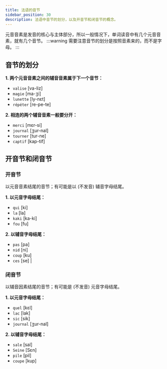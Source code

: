 ```yaml
---
title: 法语的音节
sidebar_position: 30
description: 法语中音节的划分，以及开音节和闭音节的概念。
---
```


<Author cost={10} publish="2023-11-16 23:17" update="" />

元音音素是发音的核心与主体部分，所以一般情况下，单词读音中有几个元音音素，就有几个音节。
:::warning
需要注意音节的划分是按照音素来的，而不是字母。
:::

## 音节的划分

**1. 两个元音音素之间的辅音音素属于下一个音节：**

- `valise` \[va-liz]
- `magie` \[ma-ʒi]
- `lunette` \[ly-nεt]
- `répéter` \[re-pe-te]

**2. 相连的两个辅音音素一般要分开：**

- `merci` \[mεr-si]
- `journal` \[ʒur-nal]
- `tourner` \[tur-ne]
- `captif` \[kap-tif]

## 开音节和闭音节

### 开音节

以元音音素结尾的音节；有可能是以 (不发音) 辅音字母结尾。

**1. 以元音字母结尾：**

- `qui` \[ki]
- `la` \[la]
- `kaki` \[ka-ki]
- `fou` \[fu]

**2. 以辅音字母结尾：**

- `pas` \[pa]
- `nid` \[ni]
- `coup` \[ku]
- `ces` \[se] |

### 闭音节

以辅音因素结尾的音节；有可能是 (不发音) 元音字母结尾。

**1. 以元音字母结尾：**

- `quel` \[kεl]
- `lac` \[lak]
- `sic` \[sik]
- `journal` \[ʒur-nal]

**2. 以辅音字母结尾：**

- `sale` \[sal]
- `Seine` \[Sεn]
- `pile` \[pil]
- `coupe` \[kup]
